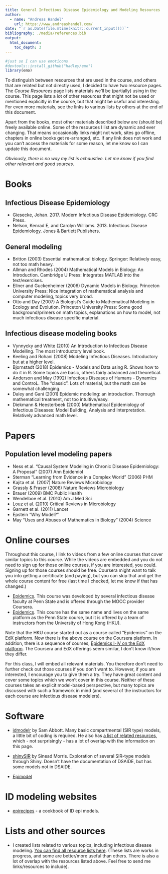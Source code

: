 ```yaml
---
title: General Infectious Disease Epidemiology and Modeling Resources
author:
  - name: "Andreas Handel"
    url: https://www.andreashandel.com/
date: "`r as.Date(file.mtime(knitr::current_input()))`"
bibliography: ./media/references.bib
output: 
  html_document:
    toc_depth: 3
---
```



```r
#just so I can use emoticons
#devtools::install_github("hadley/emo")
library(emo)
```

To distinguish between resources that are used in the course, and others that are related but not directly used, I decided to have two resource pages. The _Course Resources_ page lists materials we'll be (partially) using in the course. This page lists a lot of other resources that might not be used or mentioned explicitly in the course, but that might be useful and interesting. For even more materials, see the links to various lists by others at the end of this document.

Apart from the books, most other materials described below are (should be) freely available online. Some of the resources I list are dynamic and ever changing. That means occasionally links might not work, sites go offline, chapters in online books get re-arranged, etc. If any link does not work and you can't access the materials for some reason, let me know so I can update this document.

_Obviously, there is no way my list is exhaustive. Let me know if you find other relevant and good sources._

# Books


## Infectious Disease Epidemiology

* Giesecke, Johan. 2017. Modern Infectious Disease Epidemiology. CRC Press.
* Nelson, Kenrad E, and Carolyn Williams. 2013. Infectious Disease Epidemiology. Jones & Bartlett Publishers.

## General modeling
* Britton (2003) Essential mathematical biology. Springer: Relatively easy, not too math heavy.
* Allman and Rhodes (2004) Mathematical Models in Biology: An Introduction. Cambridge U Press: Integrates MATLAB into the text/exercises.
* Ellner and Guckenheimer (2006) Dynamic Models in Biology. Princeton University Press: Nice integration of mathematical analysis and computer modeling, topics very broad.
* Otto and Day (2007) A Biologist's Guide to Mathematical Modeling in Ecology and Evolution. Princeton University Press: Some good background/primers on
math topics, explanations on how to model, not much infectious disease specific material.

## Infectious disease modeling books
* Vynnycky and White (2010) An Introduction to Infectious Disease Modelling. The most introductory level book.
* Keeling and Rohani (2008) Modeling Infectious Diseases. Introductory but at a higher level.  
* Bjornstadt (2018) Epidemics - Models and Data using R. Shows how to do it in R. Some topics are basic, others fairly advanced and theoretical.
* Anderson and May (1992) Infectious Diseases of Humans - Dynamics and ControL. The "classic". Lots of material, but the math can be somewhat challenging. 
* Daley and Gani (2001) Epidemic modeling: an introduction. Thorough mathematical treatment, not too intuitive/easy.
* Diekmann & Heesterbeek (2000) Mathematical Epidemiology of Infectious Diseases: Model Building, Analysis and Interpretation. Relatively advanced math level.


# Papers

## Population level modeling papers
* Ness et al. “Causal System Modeling in Chronic Disease Epidemiology: A Proposal” (2007) Ann Epidemiol
* Sterman “Learning from Evidence in a Complex World” (2006) PHM
* Kajita et al. (2007) Nature Reviews Microbiology
* Grassly & Fraser (2008) Nature Reviews Microbiology
* Brauer (2009) BMC Public Health
* Wendelboe et al. (2010) Am J Med Sci
* Louz et al. (2010) Critical Reviews in Microbiology
* Garnett et al. (2011) Lancet
* Epstein “Why Model?”
* May “Uses and Abuses of Mathematics in Biology” (2004) Science

# Online courses

Throughout this course, I link to videos from a few online courses that cover similar topics to this course. While the videos are embedded and you do not need to sign up for those online courses, if you are interested, you could. Signing up for those courses should be free. Coursera might want to talk you into getting a certificate (and paying), but you can skip that and get the whole course content for free (last time I checked, let me know if that has changed.)

* [Epidemics](https://www.coursera.org/learn/epidemics). This course was developed by several infectious disease faculty at Penn State and is offered through the MOOC provider Coursera. 
* [Epidemics](https://www.coursera.org/learn/hkuepidemics/). This course has the same name and lives on the same platform as the Penn State course, but it is offered by a team of instructors from the University of Hong Kong (HKU).

Note that the HKU course started out as a course called "Epidemics" on the EdX platform. Now there is the above course on the Coursera platform. In addition, there is a sequence of courses, [Epidemics I-IV on the EdX platform](https://www.edx.org/search?q=epidemics). The Coursera and EdX offerings seem similar, I don't know if/how they differ.

For this class, I will embed all relevant materials. You therefore don't need to further check out those courses if you don't want to. However, if you are interested, I encourage you to give them a try. They have great content and cover some topics which we won't cover in this course. Neither of these courses takes an explicit model-based perspective, but many topics are discussed with such a framework in mind (and several of the instructors for each course are infectious disease modelers).




# Software

* [idmodelr](https://www.samabbott.co.uk/idmodelr/) by Sam Abbott. Many basic compartmental (SIR type) models, a little bit of coding is required. He also has [a list of related resources](https://www.samabbott.co.uk/idmodelr/articles/resources.html), which - not surprisingly - has a lot of overlap with the information on this page.

* [shinySIR](https://github.com/SineadMorris/shinySIR) by Sinead Morris. Exploration of several SIR-type models through Shiny. Doesn't have the documentation of DSAIDE, but has some models not in DSAIDE.

* [Epimodel](https://www.epimodel.org/)


# ID modeling websites

* [epirecipes](http://epirecip.es/) - a cookbook of ID epi models.




# Lists and other sources

* I created lists related to various topics, including infectious disease modeling. [You can find all resource lists here](https://andreashandel.github.io/research-and-teaching-resources/). (These lists are works in progress, and some are better/more useful than others. There is also a lot of overlap with the resources listed above. Feel free to send me links/resources to include).

